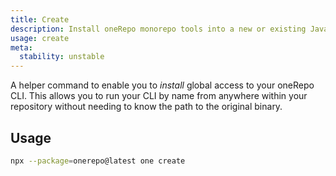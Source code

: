 ```yaml
---
title: Create
description: Install oneRepo monorepo tools into a new or existing JavaScript or TypeScript repository.
usage: create
meta:
  stability: unstable
---
```


A helper command to enable you to _install_ global access to your oneRepo CLI. This allows you to run your CLI by name from anywhere within your repository without needing to know the path to the original binary.

## Usage

```sh
npx --package=onerepo@latest one create
```
